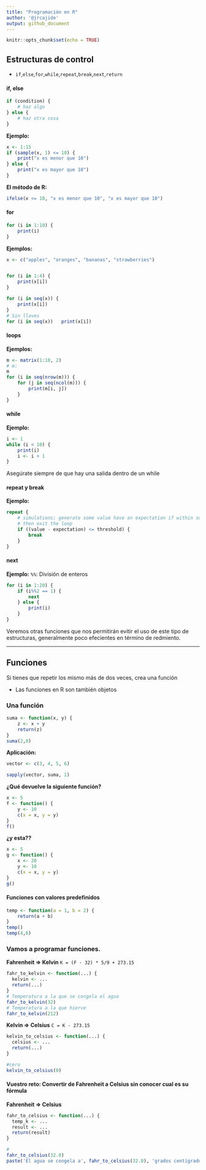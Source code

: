 ```yaml
---
title: "Programación en R"
author: '@jrcajide'
output: github_document
---
```


```r
knitr::opts_chunk$set(echo = TRUE)
```


## Estructuras de control

* `if`,`else`,`for`,`while`,`repeat`,`break`,`next`,`return`

#### if, else

```r
if (condition) {
    # haz algo
} else {
    # haz otra cosa
}
```

**Ejemplo:**
```r
x <- 1:15
if (sample(x, 1) <= 10) {
    print("x es menor que 10")
} else {
    print("x es mayor que 10")
}
```

**El método de R:**
```r
ifelse(x <= 10, "x es menor que 10", "x es mayor que 10")
```

#### for

```r
for (i in 1:10) {
    print(i)
}
```

**Ejemplos:**

```r
x <- c("apples", "oranges", "bananas", "strawberries")


for (i in 1:4) {
    print(x[i])
}

for (i in seq(x)) {
    print(x[i])
}
# Sin llaves
for (i in seq(x))   print(x[i])
```

#### loops
**Ejemplos:**
```r
m <- matrix(1:10, 2)
# m:
m
for (i in seq(nrow(m))) {
    for (j in seq(ncol(m))) {
        print(m[i, j])
    }
}

```

#### while

**Ejemplo:**
```r
i <- 1
while (i < 10) {
    print(i)
    i <- i + 1
}
```
Asegúrate siempre de que hay una salida dentro de un while

#### repeat y break

**Ejemplo:**
```r
repeat {
    # simulations; generate some value have an expectation if within some range,
    # then exit the loop
    if ((value - expectation) <= threshold) {
        break
    }
}
```

#### next
**Ejemplo:**
`%%`: División de enteros
```r
for (i in 1:20) {
    if (i%%2 == 1) {
        next
    } else {
        print(i)
    }
}
```

Veremos otras funciones que nos permitirán evitir el uso de este tipo de estructuras, generalmente poco efecientes en término de redmiento.

------


## Funciones

Si tienes que repetir los mismo más de dos veces, crea una función

* Las funciones en R son también objetos 


### Una función

```r
suma <- function(x, y) {
    z <- x + y
    return(z)
}
suma(2,8)
```
**Aplicación:**
```r
vector <- c(3, 4, 5, 6)

sapply(vector, suma, 1)
```
**¿Qué devuelve la siguiente función?**
```r
x <- 5
f <- function() {
    y <- 10
    c(x = x, y = y)
}
f()
```
**¿y esta??**
```r
x <- 5
g <- function() {
    x <- 20
    y <- 10
    c(x = x, y = y)
}
g()
```

#### Funciones con valores predefinidos
```r
temp <- function(a = 1, b = 2) {
    return(a + b)
}
temp()
temp(4,6)
```


### Vamos a programar funciones.

**Fahrenheit => Kelvin**
`K = (F - 32) * 5/9 + 273.15`

```r
fahr_to_kelvin <- function(...) {
  kelvin <- ...
  return(...)
}
# Temperatura a la que se congela el agua
fahr_to_kelvin(32) 
# Temperatura a la que hierve
fahr_to_kelvin(212)
```


**Kelvin => Celsius**
`C = K - 273.15`
```r
kelvin_to_celsius <- function(...) {
  celsius <- ...
  return(...)
}

#cero
kelvin_to_celsius(0)
```



#### Vuestro reto: Convertir de Fahrenheit a Celsius sin conocer cual es su fórmula
**Fahrenheit => Celsius**
```r
fahr_to_celsius <- function(...) {
  temp_k <- ...
  result <- ...
  return(result)
}

# 
fahr_to_celsius(32.0)
paste('El agua se congela a', fahr_to_celsius(32.0), 'grados centígrados y hierve a', fahr_to_celsius(212.0))
```


